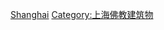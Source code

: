 {{Catnav|頁面分類|各種主題的頁面分類|依中国各省来作的分类|中国各省建筑|上海建筑}}
{{Commonscat|Buddhist temples in Shanghai}}

[[Category:中国各省佛寺|Shanghai]]
[[Category:上海佛教建筑物|Category:上海佛教建筑物]]